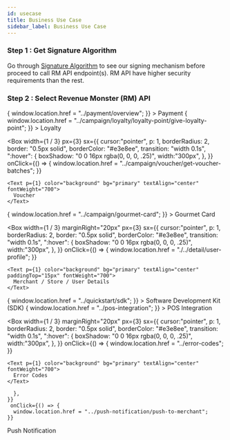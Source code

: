 ```yaml
---
id: usecase
title: Business Use Case
sidebar_label: Business Use Case
---
```



### Step 1 : Get Signature Algorithm

Go through [Signature Algorithm](../quickstart/signature-algorithm) to see our signing mechanism before proceed to call RM API endpoint(s). RM API have higher security requirements than the rest.

### Step 2 : Select Revenue Monster (RM) API

<Flex>
  <Box
    width={1 / 3}
    marginRight="20px"
    px={3}
    sx={{
     cursor:"pointer",
      p: 1,
      borderRadius: 2,
      border: "0.5px solid",
      borderColor: "#e3e8ee",
      transition: "width 0.1s",
      ":hover": {
        boxShadow: "0 0 16px rgba(0, 0, 0, .25)",
        width:"300px",
      },
    }}
    onClick={() => {
      window.location.href = "../payment/overview";
    }}
  >
    <Text p={1} color="background" bg="primary" textAlign="center" fontWeight="700">
      Payment
    </Text>
  </Box>
  <Box
    width={1 / 3}
    marginRight="20px"
    px={3}
    sx={{
      cursor:"pointer",
      p: 1,
      borderRadius: 2,
      border: "0.5px solid",
      borderColor: "#e3e8ee",
      transition: "width 0.1s",
      ":hover": {
        boxShadow: "0 0 16px rgba(0, 0, 0, .25)",
        width:"300px",
      },
    }}
    onClick={() => {
      window.location.href = "../campaign/loyalty/loyalty-point/give-loyalty-point";
    }}
  >
    <Text p={1} color="background" bg="primary" textAlign="center" fontWeight="700">
      Loyalty
    </Text>
  </Box>

  <Box
    width={1 / 3}
    px={3}
    sx={{
      cursor:"pointer",
      p: 1,
      borderRadius: 2,
      border: "0.5px solid",
      borderColor: "#e3e8ee",
      transition: "width 0.1s",
      ":hover": {
        boxShadow: "0 0 16px rgba(0, 0, 0, .25)",
        width:"300px",
      },
    }}
     onClick={() => {
      window.location.href = "../campaign/voucher/get-voucher-batches";
    }}
  >
    <Text p={1} color="background" bg="primary" textAlign="center" fontWeight="700">
      Voucher
    </Text>
  </Box>
</Flex>

<Flex marginTop="20px">
  <Box
    width={1 / 3}
    marginRight="20px"
    px={3}
    sx={{
     cursor:"pointer",
      p: 1,
      borderRadius: 2,
      border: "0.5px solid",
      borderColor: "#e3e8ee",
      transition: "width 0.1s",
      ":hover": {
        boxShadow: "0 0 16px rgba(0, 0, 0, .25)",
        width:"300px",
      },
    }}
      onClick={() => {
      window.location.href = "../campaign/gourmet-card";
    }}
  >
    <Text p={1} color="background" bg="primary" textAlign="center" paddingTop="20px" fontWeight="700">
      Gourmet Card
    </Text>
  </Box>

  <Box
    width={1 / 3}
    marginRight="20px"
    px={3}
    sx={{
       cursor:"pointer",
      p: 1,
      borderRadius: 2,
      border: "0.5px solid",
      borderColor: "#e3e8ee",
      transition: "width 0.1s",
      ":hover": {
        boxShadow: "0 0 16px rgba(0, 0, 0, .25)",
        width:"300px",
      },
    }}
     onClick={() => {
      window.location.href = "./../detail/user-profile";
    }}
  >
    <Text p={1} color="background" bg="primary" textAlign="center" paddingTop="15px" fontWeight="700">
      Merchant / Store / User Details
    </Text>
  </Box>
  <Box
    width={1 / 3}
    px={3}
    sx={{
      cursor:"pointer",
      p: 1,
      borderRadius: 2,
      border: "0.5px solid",
      borderColor: "#e3e8ee",
      transition: "width 0.1s",
      ":hover": {
        boxShadow: "0 0 16px rgba(0, 0, 0, .25)",
        width:"300px",
      },
    }}
      onClick={() => {
      window.location.href = "../quickstart/sdk";
    }}
  >
    <Text p={1} color="background" bg="primary" textAlign="center" paddingTop="15px" fontWeight="700">
       Software Development Kit (SDK)
    </Text>
  </Box>
</Flex>

<Flex marginTop="20px">
  <Box
    width={1 / 3}
    marginRight="20px"
    px={3}
    sx={{
      cursor:"pointer",
      p: 1,
      borderRadius: 2,
      border: "0.5px solid",
      borderColor: "#e3e8ee",
      transition: "width 0.1s",
      ":hover": {
        boxShadow: "0 0 16px rgba(0, 0, 0, .25)",
        width:"300px",
      },
    }}
      onClick={() => {
      window.location.href = "../pos-integration";
    }}
  >
    <Text p={1} color="background" bg="primary" textAlign="center" fontWeight="700" >
     POS Integration
    </Text>
  </Box>

  <Box
    width={1 / 3}
    marginRight="20px"
    px={3}
    sx={{
       cursor:"pointer",
      p: 1,
      borderRadius: 2,
      border: "0.5px solid",
      borderColor: "#e3e8ee",
      transition: "width 0.1s",
      ":hover": {
        boxShadow: "0 0 16px rgba(0, 0, 0, .25)",
        width:"300px",
      },
    }}
       onClick={() => {
      window.location.href = "../error-codes";
    }}
  >
    <Text p={1} color="background" bg="primary" textAlign="center" fontWeight="700">
      Error Codes
    </Text>
  </Box>
  <Box
    width={1 / 3}
    px={3}
    sx={{
      cursor:"pointer",
      p: 1,
      borderRadius: 2,
      border: "0.5px solid",
      borderColor: "#e3e8ee",
      transition: "width 0.1s",
      ":hover": {
        boxShadow: "0 0 16px rgba(0, 0, 0, .25)",
        width:"300px",
        
      },
    }}
     onClick={() => {
      window.location.href = "../push-notification/push-to-merchant";
    }}
  >
   <Text p={1} color="background" bg="primary" textAlign="center" fontWeight="700">
       Push Notification
    </Text>
  </Box>
</Flex>

